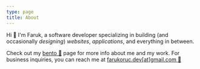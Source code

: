 ```yaml
---
type: page
title: About
---
```


Hi 👋 I'm Faruk, a software developer specializing in building (and occasionally _designing_) _websites_, _applications_, and everything in between.

Check out my [bento 🍱](https://bento.me/bufgix) page for more info about me and my work. For business inquiries, you can reach me at [farukoruc.dev[at]gmail.com 📩](mailto:farukoruc.dev@gmail.com)<br />

